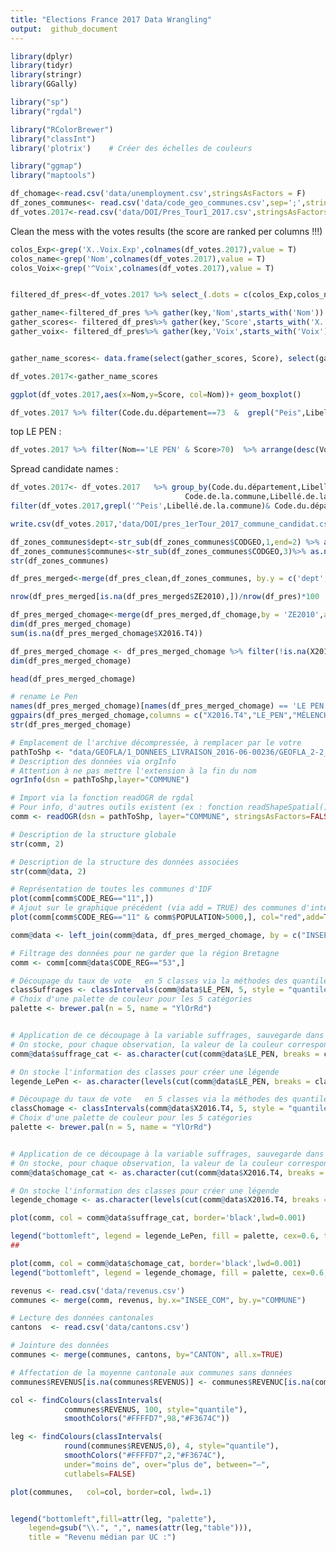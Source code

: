 ```yaml
---
title: "Elections France 2017 Data Wrangling"
output:  github_document
---
```

```r
library(dplyr)
library(tidyr)
library(stringr)
library(GGally)

library("sp")
library("rgdal")

library("RColorBrewer")
library("classInt")
library('plotrix')    # Créer des échelles de couleurs

library("ggmap")
library("maptools")


```


```r
df_chomage<-read.csv('data/unemployment.csv',stringsAsFactors = F)
df_zones_communes<- read.csv('data/code_geo_communes.csv',sep=';',stringsAsFactors = 1)
df_votes.2017<-read.csv('data/DOI/Pres_Tour1_2017.csv',stringsAsFactors = F,sep=';')

```

Clean the mess with the votes results (the score are ranked per columns !!!)

```r


colos_Exp<-grep('X..Voix.Exp',colnames(df_votes.2017),value = T)
colos_name<-grep('Nom',colnames(df_votes.2017),value = T)
colos_Voix<-grep('^Voix',colnames(df_votes.2017),value = T)


filtered_df_pres<-df_votes.2017 %>% select_(.dots = c(colos_Exp,colos_name,colos_Voix,"Code.de.la.commune", "Libellé.de.la.commune","Code.du.département","Libellé.du.département","Votants"))

gather_name<-filtered_df_pres %>% gather(key,'Nom',starts_with('Nom')) 
gather_scores<- filtered_df_pres%>% gather(key,'Score',starts_with('X..Voix.Exp'))
gather_voix<- filtered_df_pres%>% gather(key,'Voix',starts_with('Voix'))


gather_name_scores<- data.frame(select(gather_scores, Score), select(gather_name,Nom,Code.de.la.commune, Libellé.de.la.commune,Code.du.département,Libellé.du.département,Votants),select(gather_voix,Voix))

df_votes.2017<-gather_name_scores

ggplot(df_votes.2017,aes(x=Nom,y=Score, col=Nom))+ geom_boxplot()

```
```r
df_votes.2017 %>% filter(Code.du.département==73  &  grepl("Peis",Libellé.de.la.commune))
```

top LE PEN :
```r
df_votes.2017 %>% filter(Nom=='LE PEN' & Score>70)  %>% arrange(desc(Votants))
```

Spread candidate names :
```r
df_votes.2017<- df_votes.2017   %>% group_by(Code.du.département,Libellé.du.département,
                                       Code.de.la.commune,Libellé.de.la.commune,Nom) %>% summarise(Mean_Score=mean(Score)) %>% spread(Nom,Mean_Score)
filter(df_votes.2017,grepl('^Peis',Libellé.de.la.commune)& Code.du.département==73)

write.csv(df_votes.2017,'data/DOI/pres_1erTour_2017_commune_candidat.csv',sep=';')

```



```r
df_zones_communes$dept<-str_sub(df_zones_communes$CODGEO,1,end=2) %>% as.numeric()
df_zones_communes$communes<-str_sub(df_zones_communes$CODGEO,3)%>% as.numeric()
str(df_zones_communes)
```

```r
df_pres_merged<-merge(df_pres_clean,df_zones_communes, by.y = c('dept','communes'),by.x = c('Code.du.département','Code.de.la.commune'),all.x = TRUE)

nrow(df_pres_merged[is.na(df_pres_merged$ZE2010),])/nrow(df_pres)*100

```


```r
df_pres_merged_chomage<-merge(df_pres_merged,df_chomage,by = 'ZE2010',all.x=T)
dim(df_pres_merged_chomage)
sum(is.na(df_pres_merged_chomage$X2016.T4))

df_pres_merged_chomage <- df_pres_merged_chomage %>% filter(!is.na(X2016.T4))
dim(df_pres_merged_chomage)
```

```r
head(df_pres_merged_chomage)
```
```r
# rename Le Pen
names(df_pres_merged_chomage)[names(df_pres_merged_chomage) == 'LE PEN'] <- 'LE_PEN'
ggpairs(df_pres_merged_chomage,columns = c("X2016.T4","LE_PEN","MÉLENCHON","FILLON","MACRON"))
str(df_pres_merged_chomage)
```

```r
# Emplacement de l'archive décompressée, à remplacer par le votre
pathToShp <- "data/GEOFLA/1_DONNEES_LIVRAISON_2016-06-00236/GEOFLA_2-2_SHP_LAMB93_FR-ED161/COMMUNE/"
# Description des données via orgInfo
# Attention à ne pas mettre l'extension à la fin du nom
ogrInfo(dsn = pathToShp,layer="COMMUNE")
```

```r
# Import via la fonction readOGR de rgdal
# Pour info, d'autres outils existent (ex : fonction readShapeSpatial() du package maptools)
comm <- readOGR(dsn = pathToShp, layer="COMMUNE", stringsAsFactors=FALSE)
```
```r
# Description de la structure globale
str(comm, 2)
```
```r
# Description de la structure des données associées 
str(comm@data, 2)
```

```r
# Représentation de toutes les communes d'IDF
plot(comm[comm$CODE_REG=="11",])
# Ajout sur le graphique précédent (via add = TRUE) des communes d'intérêt, remplies en rouge (via col="red") 
plot(comm[comm$CODE_REG=="11" & comm$POPULATION>5000,], col="red",add=T)
```

```r
comm@data <- left_join(comm@data, df_pres_merged_chomage, by = c("INSEE_COM" = "CODGEO"))
```

```r
# Filtrage des données pour ne garder que la région Bretagne
comm <- comm[comm@data$CODE_REG=="53",]

```
```r
# Découpage du taux de vote   en 5 classes via la méthodes des quantiles : idenfication des bornes (breaks, ou brks)
classSuffrages <- classIntervals(comm@data$LE_PEN, 5, style = "quantile")
# Choix d'une palette de couleur pour les 5 catégories
palette <- brewer.pal(n = 5, name = "YlOrRd")


# Application de ce découpage à la variable suffrages, sauvegarde dans suffrage_cat
# On stocke, pour chaque observation, la valeur de la couleur correspondante
comm@data$suffrage_cat <- as.character(cut(comm@data$LE_PEN, breaks = classSuffrages$brks, labels = palette, include.lowest = TRUE))

# On stocke l'information des classes pour créer une légende 
legende_LePen <- as.character(levels(cut(comm@data$LE_PEN, breaks = classSuffrages$brks, include.lowest = TRUE, right = FALSE)))

```


```r
# Découpage du taux de vote   en 5 classes via la méthodes des quantiles : idenfication des bornes (breaks, ou brks)
classChomage <- classIntervals(comm@data$X2016.T4, 5, style = "quantile")
# Choix d'une palette de couleur pour les 5 catégories
palette <- brewer.pal(n = 5, name = "YlOrRd")


# Application de ce découpage à la variable suffrages, sauvegarde dans suffrage_cat
# On stocke, pour chaque observation, la valeur de la couleur correspondante
comm@data$chomage_cat <- as.character(cut(comm@data$X2016.T4, breaks = classChomage$brks, labels = palette, include.lowest = TRUE))

# On stocke l'information des classes pour créer une légende 
legende_chomage <- as.character(levels(cut(comm@data$X2016.T4, breaks = classChomage$brks, include.lowest = TRUE, right = FALSE)))
```

```r
plot(comm, col = comm@data$suffrage_cat, border='black',lwd=0.001)

legend("bottomleft", legend = legende_LePen, fill = palette, cex=0.6, title = "Vote Le Pen 2017")
##

```

  
```r
plot(comm, col = comm@data$chomage_cat, border='black',lwd=0.001)
legend("bottomleft", legend = legende_chomage, fill = palette, cex=0.6, title = "Chomage T4 2016")
```
```r
revenus <- read.csv('data/revenus.csv')
communes <- merge(comm, revenus, by.x="INSEE_COM", by.y="COMMUNE")

# Lecture des données cantonales
cantons  <- read.csv('data/cantons.csv')

# Jointure des données
communes <- merge(communes, cantons, by="CANTON", all.x=TRUE)

# Affectation de la moyenne cantonale aux communes sans données
communes$REVENUS[is.na(communes$REVENUS)] <- communes$REVENUC[is.na(communes$REVENUS)]

col <- findColours(classIntervals(
            communes$REVENUS, 100, style="quantile"),
            smoothColors("#FFFFD7",98,"#F3674C"))

leg <- findColours(classIntervals(
            round(communes$REVENUS,0), 4, style="quantile"),
            smoothColors("#FFFFD7",2,"#F3674C"),
            under="moins de", over="plus de", between="–",
            cutlabels=FALSE)
```


```r
plot(communes,   col=col, border=col, lwd=.1)


legend("bottomleft",fill=attr(leg, "palette"),
    legend=gsub("\\.", ",", names(attr(leg,"table"))),
    title = "Revenu médian par UC :")


```

